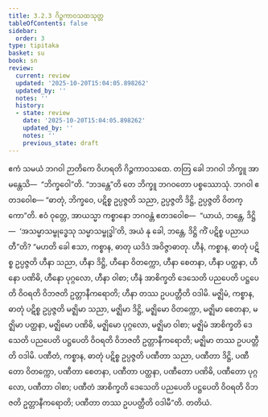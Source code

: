 ```yaml
---
title: 3.2.3 ဂိဉ္ဇကာဝသထသုတ္တ
tableOfContents: false
sidebar:
  order: 3
type: tipitaka
basket: su
book: sn
review:
  current: review
  updated: '2025-10-20T15:04:05.898262'
  updated_by: ''
  notes: ''
  history:
  - state: review
    date: '2025-10-20T15:04:05.898262'
    updated_by: ''
    notes: ''
    previous_state: draft
---
```



<DynamicBreadcrumb />


<ReviewStatus review={frontmatter.review} showDetails={true} />

<HypothesisAnnotation frontmatter={frontmatter} />

<Division number="97" book="sn" e="ch" v="18" p="295">

<Paragraph number="700" book="sn">
ဧကံ သမယံ ဘဂဝါ ဉာတိကေ ဝိဟရတိ ဂိဉ္ဇကာဝသထေ. တတြ ခေါ ဘဂဝါ ဘိက္ခူ အာမန္တေသိ—  “ဘိက္ခဝေါ”တိ. “ဘဒန္တေ”တိ တေ ဘိက္ခူ ဘဂဝတော ပစ္စဿောသုံ. ဘဂဝါ ဧတဒဝေါစ—
</Paragraph>

<Paragraph number="701" book="sn">
“ဓာတုံ, ဘိက္ခဝေ, ပဋိစ္စ ဥပ္ပဇ္ဇတိ သညာ, ဥပ္ပဇ္ဇတိ ဒိဋ္ဌိ, ဥပ္ပဇ္ဇတိ ဝိတက္ကော”တိ. ဧဝံ ဝုတ္တေ, အာယသ္မာ ကစ္စာနော ဘဂဝန္တံ ဧတဒဝေါစ—  “ယာယံ, ဘန္တေ, ဒိဋ္ဌိ—  ‘အသမ္မာသမ္ဗုဒ္ဓေသု သမ္မာသမ္ဗုဒ္ဓါ’တိ, အယံ နု ခေါ, ဘန္တေ, ဒိဋ္ဌိ ကိံ ပဋိစ္စ ပညာယတီ”တိ?
</Paragraph>

<Paragraph number="702" book="sn">
“မဟတိ ခေါ ဧသာ, ကစ္စာန, ဓာတု ယဒိဒံ အဝိဇ္ဇာဓာတု. ဟီနံ, ကစ္စာန, ဓာတုံ ပဋိစ္စ ဥပ္ပဇ္ဇတိ ဟီနာ သညာ, ဟီနာ ဒိဋ္ဌိ, ဟီနော ဝိတက္ကော, ဟီနာ စေတနာ, ဟီနာ ပတ္ထနာ, ဟီနော ပဏိဓိ, ဟီနော ပုဂ္ဂလော, ဟီနာ ဝါစာ; ဟီနံ အာစိက္ခတိ ဒေသေတိ ပညပေတိ ပဋ္ဌပေတိ ဝိဝရတိ ဝိဘဇတိ ဥတ္တာနီကရောတိ; ဟီနာ တဿ ဥပပတ္တီတိ ဝဒါမိ.
</Paragraph>

<Paragraph number="703" book="sn">
မဇ္ဈိမံ, ကစ္စာန, ဓာတုံ ပဋိစ္စ ဥပ္ပဇ္ဇတိ မဇ္ဈိမာ သညာ, မဇ္ဈိမာ ဒိဋ္ဌိ, မဇ္ဈိမော ဝိတက္ကော, မဇ္ဈိမာ စေတနာ, မဇ္ဈိမာ ပတ္ထနာ, မဇ္ဈိမော ပဏိဓိ, မဇ္ဈိမော ပုဂ္ဂလော, မဇ္ဈိမာ ဝါစာ; မဇ္ဈိမံ အာစိက္ခတိ ဒေသေတိ ပညပေတိ ပဋ္ဌပေတိ ဝိဝရတိ ဝိဘဇတိ ဥတ္တာနီကရောတိ; မဇ္ဈိမာ တဿ ဥပပတ္တီတိ ဝဒါမိ.
</Paragraph>

<Paragraph number="704" book="sn">
ပဏီတံ, ကစ္စာန, ဓာတုံ ပဋိစ္စ ဥပ္ပဇ္ဇတိ ပဏီတာ သညာ, ပဏီတာ ဒိဋ္ဌိ, ပဏီတော ဝိတက္ကော, ပဏီတာ စေတနာ, ပဏီတာ ပတ္ထနာ, ပဏီတော ပဏိဓိ, ပဏီတော ပုဂ္ဂလော, ပဏီတာ ဝါစာ; ပဏီတံ အာစိက္ခတိ ဒေသေတိ ပညပေတိ ပဋ္ဌပေတိ ဝိဝရတိ ဝိဘဇတိ ဥတ္တာနီကရောတိ; ပဏီတာ တဿ ဥပပတ္တီတိ ဝဒါမီ”တိ.

</Paragraph>
</Division>

<Paragraph number="705" type="center" book="sn">
တတိယံ.
</Paragraph>